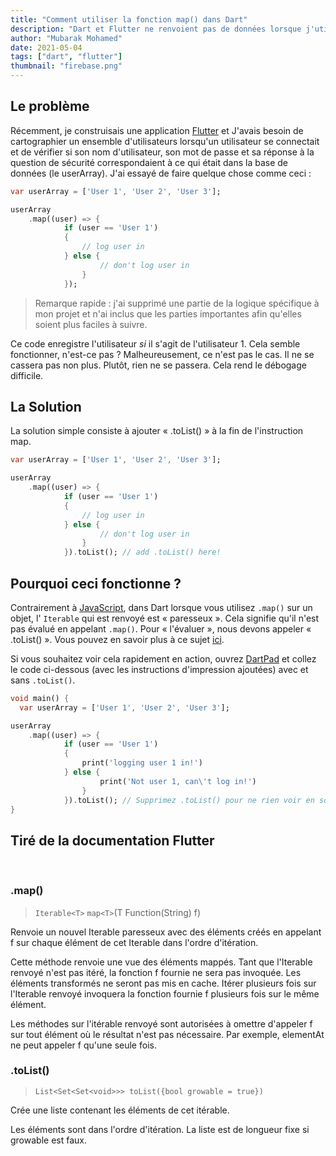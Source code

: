 ```yaml
---
title: "Comment utiliser la fonction map() dans Dart"
description: "Dart et Flutter ne renvoient pas de données lorsque j'utilise la fonction .map() sur la liste des tableaux."
author: "Mubarak Mohamed"
date: 2021-05-04
tags: ["dart", "flutter"]
thumbnail: "firebase.png"
---
```


## Le problème

Récemment, je construisais une application [Flutter](https://flutter.dev/?gclid=Cj0KCQjwSQEBhDiARIsANV8H3aB8Bs-JYv8Pupzys4lwa3Trgh2gIfCWxUGsf4BuCIVxM0VJnT6sikaAmc_EALw_wcB&gclsrc=aw.ds) et
J'avais besoin de cartographier un ensemble d'utilisateurs lorsqu'un utilisateur se connectait et de vérifier si son nom d'utilisateur, son mot de passe et sa réponse à la question de sécurité correspondaient à ce qui était
dans la base de données (le userArray). J'ai essayé de faire quelque chose comme ceci :

```dart
var userArray = ['User 1', 'User 2', 'User 3'];

userArray
    .map((user) => {
            if (user == 'User 1')
            {
                // log user in
            } else {
                    // don't log user in
                }
            });
```

> Remarque rapide : j'ai supprimé une partie de la logique spécifique à mon projet et n'ai inclus que les parties importantes afin qu'elles soient plus faciles à suivre.

Ce code enregistre l'utilisateur _si_ il s'agit de l'utilisateur 1. Cela semble fonctionner, n'est-ce pas ? Malheureusement, ce n'est pas le cas. Il ne se cassera pas non plus. Plutôt,
rien ne se passera. Cela rend le débogage difficile.

## La Solution

La solution simple consiste à ajouter « .toList() » à la fin de l'instruction map.

```dart
var userArray = ['User 1', 'User 2', 'User 3'];

userArray
    .map((user) => {
            if (user == 'User 1')
            {
                // log user in
            } else {
                    // don't log user in
                }
            }).toList(); // add .toList() here!
```

## Pourquoi ceci fonctionne ?

Contrairement à [JavaScript](https://www.javascript.com/), dans Dart lorsque vous utilisez `.map()` sur un objet, l' `Iterable` qui
est renvoyé est « paresseux ». Cela signifie qu'il n'est pas évalué en appelant `.map()`. Pour « l'évaluer », nous devons appeler « .toList() ». Vous
pouvez en savoir plus à ce sujet [ici](https://api.dart.dev/stable/2.12.4/dart-core/Iterable-class.html).

Si vous souhaitez voir cela rapidement en action, ouvrez [DartPad](https://dartpad.dev/?null_safety=true) et collez le code ci-dessous (avec les instructions d'impression ajoutées)
avec et sans `.toList()`.

```dart
void main() {
  var userArray = ['User 1', 'User 2', 'User 3'];

userArray
    .map((user) => {
            if (user == 'User 1')
            {
                print('logging user 1 in!')
            } else {
                    print('Not user 1, can\'t log in!')
                }
            }).toList(); // Supprimez .toList() pour ne rien voir en sortie!
}
```

## Tiré de la documentation Flutter

<br />

### .map()

> `Iterable<T>` `map<T>`(T Function(String) f)

Renvoie un nouvel Iterable paresseux avec des éléments créés en appelant f sur chaque élément de cet Iterable dans l'ordre d'itération.

Cette méthode renvoie une vue des éléments mappés. Tant que l'Iterable renvoyé n'est pas itéré, la fonction f fournie ne sera pas invoquée. Les éléments transformés ne seront pas mis en cache. Itérer plusieurs fois sur l'Iterable renvoyé invoquera la fonction fournie f plusieurs fois sur le même élément.

Les méthodes sur l'itérable renvoyé sont autorisées à omettre d'appeler f sur tout élément où le résultat n'est pas nécessaire. Par exemple, elementAt ne peut appeler f qu'une seule fois.

### .toList()

> `List<Set<Set<void>>> toList({bool growable = true})`

Crée une liste contenant les éléments de cet itérable.

Les éléments sont dans l'ordre d'itération. La liste est de longueur fixe si growable est faux.
